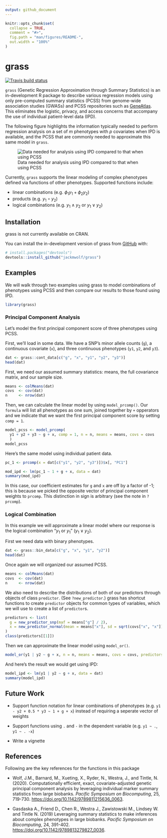 ```yaml
---
output: github_document
---
```


<!-- README.md is generated from README.Rmd. Please edit that file -->

```r
knitr::opts_chunk$set(
  collapse = TRUE,
  comment = "#>",
  fig.path = "man/figures/README-",
  out.width = "100%"
)
```
# grass

<!-- badges: start -->
[![Travis build status](https://travis-ci.com/jackmwolf/grass.svg?branch=master)](https://travis-ci.com/jackmwolf/grass)
<!-- badges: end -->

`grass` (Genetic Regression Approximation through Summary Statistics) is an in-development R package to describe various regression models using only pre-computed summary statistics (PCSS) from genome-wide association studies (GWASs) and PCSS repositories such as [GeneAtlas](http://geneatlas.roslin.ed.ac.uk/).
This eliminates the logistic, privacy, and access concerns that accompany the use of individual patient-level data (IPD).


The following figure highlights the information typically needed to perform regression analysis on a set of $m$ phenotypes with $p$ covariates when IPD is available, and the PCSS that are commonly needed to approximate this same model in `grass`.

![Data needed for analysis using IPD compared to that when using PCSS](./man/figures/IPDvsPCSS.png)

Currently, `grass` supports the linear modeling of complex phenotypes defined via functions of other phenotypes.
Supported functions include:

* linear combinations (e.g. $\phi_1y_1 + \phi_2y_2$)
* products (e.g. $y_1\circ y_2$)
* logical combinations (e.g. $y_1\wedge y_2$ or $y_1\vee y_2$)

## Installation

grass is not currently available on CRAN.

You can install the in-development version of grass from [GitHub](https://github.com/) with:

``` r
# install.packages("devtools")
devtools::install_github("jackmwolf/grass")
```
## Examples

We will walk through two examples using grass to model combinations of phenotypes using PCSS and then compare our results to those found using IPD.

```r
library(grass)
```


### Principal Component Analysis

Let's model the first principal component score of three phenotypes using PCSS.

First, we'll load in some data. We have a SNP's minor allele counts (`g`), a continuous covariate (`x`), and three continuous phenotypes (`y1`, `y2`, and `y3`).

```r
dat <- grass::cont_data[c("g", "x", "y1", "y2", "y3")]
head(dat)
```

First, we need our assumed summary statistics: means, the full covariance matrix, and our sample size.

```r
means <- colMeans(dat)
covs  <- cov(dat)
n     <- nrow(dat)
```

Then, we can calculate the linear model by using `model_prcomp()`.
Our `formula` will list all phenotypes as one sum, joined together by `+` opperators and we indicate that we want the first principal component score by setting `comp = 1`.

```r
model_pcss <- model_prcomp(
  y1 + y2 + y3 ~ g + x, comp = 1, n = n, means = means, covs = covs
  )
model_pcss

```

Here's the same model using individual patient data. 

```r
pc_1 <- prcomp(x = dat[c("y1", "y2", "y3")])$x[, "PC1"]

mod_ipd <- lm(pc_1 ~ 1 + g + x, data = dat)
summary(mod_ipd)
```

In this case, our coefficient estimates for `g` and `x` are off by a factor of -1; this is because we picked the opposite vector of principal component weights to `prcomp`.
This distinction in sign is arbitrary (see the note in `?prcomp`).

### Logical Combination

In this example we will approximate a linear model where our response is the logical combination "$y_1$ or $y_1$" ($y_1\vee y_2$).

First we need data with binary phenotypes.

```r
dat <- grass::bin_data[c("g", "x", "y1", "y2")]
head(dat)
```

Once again we will organized our assumed PCSS.

```r
means <- colMeans(dat)
covs  <- cov(dat)
n     <- nrow(dat)
```

We also need to describe the distributions of both of our predictors through objects of class `predictor`. 
(See `?new_predictor`.)
grass has shortcut functions to create `predictor` objects for common types of variables, which we will use to create a list of `predictor`s.

```r
predictors <- list(
  g = new_predictor_snp(maf = means["g"] / 2),
  x = new_predictor_normal(mean = means["x"], sd = sqrt(covs["x", "x"]))
)
class(predictors[[1]])
```

Then we can approximate the linear model using `model_or()`.

```r
model_or(y1 | y2 ~ g + x, n = n, means = means, covs = covs, predictors = predictors)
```

And here's the result we would get using IPD:

```r
model_ipd <- lm(y1 | y2 ~ g + x, data = dat)
summary(model_ipd)
```

## Future Work

* Support function notation for linear combinations of phenotypes (e.g. `y1 - y2 + 0.5 * y3 ~ 1 + g + x`)  instead of requiring a seperate vector of weights

* Support functions using `.` and `-` in the dependent variable (e.g. `y1 ~ .`, `y1 ~ . -x`)

* Write a vignette


## References
Following are the key references for the functions in this package

* Wolf, J.M., Barnard, M., Xueting, X., Ryder, N., Westra, J., and Tintle, N. 
  (2020). Computationally efficient, exact, covariate-adjusted genetic principal
  component analysis by leveraging individual marker summary statistics from 
  large biobanks. *Pacific Symposium on Biocomputing*, 25, 719-730. 
  [https://doi.org/10.1142/9789811215636_0063](https://doi.org/10.1142/9789811215636_0063).
  
* Gasdaska A., Friend D., Chen R., Westra J., Zawistowski M., Lindsey W. and 
  Tintle N. (2019) Leveraging summary statistics to make inferences about 
  complex phenotypes in large biobanks. *Pacific Symposium on Biocomputing*, 24, 
  391-402.
  [https://doi.org/10.1142/9789813279827_0036](https://doi.org/10.1142/9789813279827_0036).
